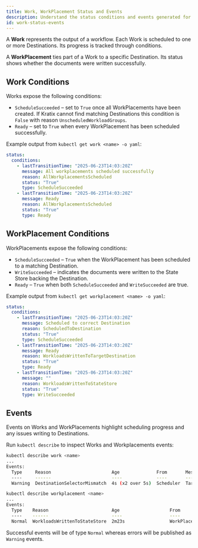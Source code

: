 ```yaml
---
title: Work, WorkPlacement Status and Events
description: Understand the status conditions and events generated for Work and WorkPlacement objects.
id: work-status-events
---
```


A **Work** represents the output of a workflow. Each Work is scheduled to one or more Destinations.
Its progress is tracked through conditions.

A **WorkPlacement** ties part of a Work to a specific Destination.
Its status shows whether the documents were written successfully.

## Work Conditions

Works expose the following conditions:

- `ScheduleSucceeded` – set to `True` once all WorkPlacements have been created. If Kratix cannot find matching Destinations this condition is `False` with reason `UnscheduledWorkloadGroups`.
- `Ready` – set to `True` when every WorkPlacement has been scheduled successfully.

Example output from `kubectl get work <name> -o yaml`:

```yaml
status:
  conditions:
    - lastTransitionTime: "2025-06-23T14:03:20Z"
      message: All workplacements scheduled successfully
      reason: AllWorkplacementsScheduled
      status: "True"
      type: ScheduleSucceeded
    - lastTransitionTime: "2025-06-23T14:03:20Z"
      message: Ready
      reason: AllWorkplacementsScheduled
      status: "True"
      type: Ready
```

## WorkPlacement Conditions

WorkPlacements expose the following conditions:

- `ScheduleSucceeded` – `True` when the WorkPlacement has been scheduled to a matching Destination.
- `WriteSucceeded` – indicates the documents were written to the State Store backing the Destination.
- `Ready` – `True` when both `ScheduleSucceeded` and `WriteSucceeded` are true.

Example output from `kubectl get workplacement <name> -o yaml`:

```yaml
status:
  conditions:
    - lastTransitionTime: "2025-06-23T14:03:20Z"
      message: Scheduled to correct Destination
      reason: ScheduledToDestination
      status: "True"
      type: ScheduleSucceeded
    - lastTransitionTime: "2025-06-23T14:03:20Z"
      message: Ready
      reason: WorkloadsWrittenToTargetDestination
      status: "True"
      type: Ready
    - lastTransitionTime: "2025-06-23T14:03:20Z"
      message: ""
      reason: WorkloadsWrittenToStateStore
      status: "True"
      type: WriteSucceeded
```

## Events

Events on Works and WorkPlacements highlight scheduling progress and any issues writing to Destinations.

Run `kubectl describe` to inspect Works and Workplacements events:

```bash
kubectl describe work <name>
...
Events:
  Type     Reason                       Age              From       Message
  ----     ------                       ----             ----       -------
  Warning  DestinationSelectorMismatch  4s (x2 over 5s)  Scheduler  Target destination no longer matches destinationSelectors for workloadGroups:

kubectl describe workplacement <name>
...
Events:
  Type    Reason                        Age                   From                     Message
  ----    ------                        ----                  ----                     -------
  Normal  WorkloadsWrittenToStateStore  2m23s                 WorkPlacementController  successfully written to Destination: worker-1 with versionID:...
```
Successful events will be of type `Normal` whereas errors will be published as `Warning` events.